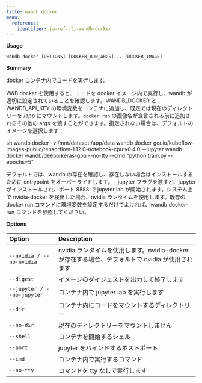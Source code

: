 ```yaml
---
title: wandb docker
menu:
  reference:
    identifier: ja-ref-cli-wandb-docker
---
```


**Usage**

`wandb docker [OPTIONS] [DOCKER_RUN_ARGS]... [DOCKER_IMAGE]`

**Summary**

docker コンテナ内でコードを実行します。

W&B docker を使用すると、コードを docker イメージ内で実行し、wandb が適切に設定されていることを確認します。WANDB_DOCKER と WANDB_API_KEY の環境変数をコンテナに追加し、既定では現在のディレクトリーを /app にマウントします。`docker run` の画像名が宣言される前に追加されるその他の args を渡すことができます。指定されない場合は、デフォルトのイメージを選択します：

sh wandb docker -v /mnt/dataset:/app/data wandb docker gcr.io/kubeflow-
images-public/tensorflow-1.12.0-notebook-cpu:v0.4.0 --jupyter wandb docker
wandb/deepo:keras-gpu --no-tty --cmd "python train.py --epochs=5"

デフォルトでは、wandb の存在を確認し、存在しない場合はインストールするために entrypoint をオーバーライドします。--jupyter フラグを渡すと、jupyter がインストールされ、ポート 8888 で jupyter lab が開始されます。システム上で nvidia-docker を検出した場合、nvidia ランタイムを使用します。既存の docker run コマンドに環境変数を設定するだけでよければ、wandb docker-run コマンドを参照してください。

**Options**

| **Option** | **Description** |
| :--- | :--- |
| `--nvidia / --no-nvidia` | nvidia ランタイムを使用します。nvidia-docker が存在する場合、デフォルトで nvidia が使用されます |
| `--digest` | イメージのダイジェストを出力して終了します |
| `--jupyter / --no-jupyter` | コンテナ内で jupyter lab を実行します |
| `--dir` | コンテナ内にコードをマウントするディレクトリー |
| `--no-dir` | 現在のディレクトリーをマウントしません |
| `--shell` | コンテナを開始するシェル |
| `--port` | jupyter をバインドするホストポート |
| `--cmd` | コンテナ内で実行するコマンド |
| `--no-tty` | コマンドを tty なしで実行します |